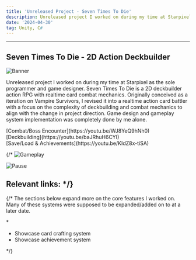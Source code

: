 ```yaml
---
title: 'Unreleased Project - Seven Times To Die'
description: Unreleased project I worked on during my time at Starpixel.
date: '2024-04-30'
tag: Unity, C#
---
```



<hr className="top_hr" />

## Seven Times To Die - 2D Action Deckbuilder

<Image
  src="/assets/sttd.png"
  alt="Banner"
  width={1125}
  height={750}
  priority
  className="portfolio-image"
/>

Unreleased project I worked on during my time at Starpixel as the sole programmer and game designer. Seven Times To Die is a 2D deckbuilder action RPG with 
realtime card combat mechanics. Originally conceived as a iteration on Vampire Survivors, I revised it into a realtime action card battler with a focus on 
the complexity of deckbuilding and combat mechanics to align with the change in project direction. Game design and gameplay system implementation was completely done by me alone.

<div style={{display: "flex", alignContent: "left"}}>
  <Icon inline icon="logos:youtube-icon" height="24" width="24"/> <span>[Combat/Boss Encounter](https://youtu.be/WJ8YeQ9hNh0)</span>
</div>
<div style={{display: "flex", alignContent: "left"}}>
  <Icon inline icon="logos:youtube-icon" height="24" width="24"/> <span>[Deckbuilding](https://youtu.be/baJRhuH6CYI)</span>
</div>
<div style={{display: "flex", alignContent: "left"}}>
  <Icon inline icon="logos:youtube-icon" height="24" width="24"/> <span>[Save/Load & Achievements](https://youtu.be/KIdZ8x-tiSA)</span>
</div>

{/* <Image
  src="/assets/LoL_2.png"
  alt="Gameplay"
  width={1125}
  height={750}
  priority
  className="portfolio-image"
/>

<Image
  src="/assets/LoL_3.png"
  alt="Pause"
  width={1125}
  height={750}
  priority
  className="portfolio-image"
/>

## Relevant links: */}

{/* The sections below expand more on the core features I worked on. Many of these systems were supposed to be expanded/added on to at a later date.

<hr1 className="Combat System" />

<hr1 className="Deckbuilding System" />

<hr1 className="Progression Systems" />* 
- Showcase card crafting system
- Showcase achievement system 
<hr1 className="Enemy Behavior and Boss Encounters" />

<hr1 className="Data Serialization" /> */}

